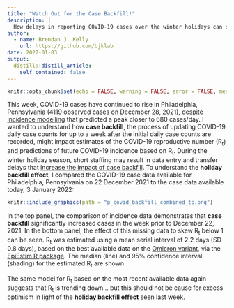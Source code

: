 ```yaml
---
title: "Watch Out for the Case Backfill!"
description: |
  How delays in reporting COVID-19 cases over the winter holidays can skew predictions.
author:
  - name: Brendan J. Kelly
    url: https://github.com/bjklab
date: 2022-01-03
output:
  distill::distill_article:
    self_contained: false
---
```



```r

knitr::opts_chunk$set(echo = FALSE, warning = FALSE, error = FALSE, message = FALSE)

```
  
This week, COVID-19 cases have continued to rise in Philadelphia, Pennsylvania (4119 observed cases on December 28, 2021), despite <a href="https://policylab.chop.edu/covid-lab-mapping-covid-19-your-community">incidence modelling</a> that predicted a peak closer to 680 cases/day. I wanted to understand how <b>case backfill</b>, the process of updating COVID-19 daily case counts for up to a week after the initial daily case counts are recorded, might impact estimates of the COVID-19 reproductive number (R<sub>t</sub>) and predictions of future COVID-19 incidence based on R<sub>t</sub>. During the winter holiday season, short staffing may result in data entry and transfer delays that <a href="https://www.nytimes.com/interactive/2021/11/22/us/covid-data-holiday-averages.html">increase the impact of case backfill</a>. To understand the <b>holiday backfill effect</b>, I compared the COVID-19 case data available for Philadelphia, Pennsylvania on 22 December 2021 to the case data available today, 3 January 2022:  
  
```r

knitr::include_graphics(path = "p_covid_backfill_combined_tp.png")

```
  
In the top panel, the comparison of incidence data demonstrates that <b>case backfill</b> significantly increased cases in the week prior to December 22, 2021. In the bottom panel, the effect of this missing data to skew R<sub>t</sub> below 1 can be seen. R<sub>t</sub> was estimated using a mean serial interval of 2.2 days (SD 0.8 days), based on the best available data on the <a href="https://www.medrxiv.org/content/10.1101/2021.12.25.21268301v1">Omicron variant</a>, via the <a href="">EpiEstim R package</a>. The median (line) and 95% confidence interval (shading) for the estimated R<sub>t</sub> are shown.  
  
The same model for R<sub>t</sub> based on the most recent available data again suggests that R<sub>t</sub> is trending down... but this should not be cause for excess optimism in light of the <b>holiday backfill effect</b> seen last week.     
  
  

